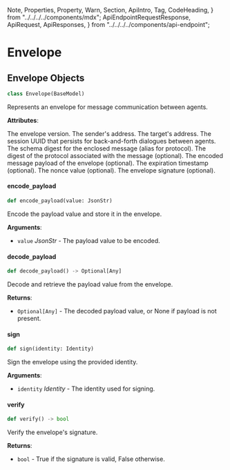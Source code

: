   Note,
  Properties,
  Property,
  Warn,
  Section,
  ApiIntro,
  Tag,
  CodeHeading,
} from "../../../../components/mdx";
  ApiEndpointRequestResponse,
  ApiRequest,
  ApiResponses,
} from "../../../../components/api-endpoint";

# Envelope

## Envelope Objects

```python
class Envelope(BaseModel)
```

Represents an envelope for message communication between agents.

**Attributes**:

<Row>
    <Properties>
      <Property name="version" type="_int_">
                The envelope version. 
      </Property>
      <Property name="sender" type="_str_">
             The sender's address.  
      </Property>
    <Property name="target" type="_str_">
             The target's address.  
      </Property>
      <Property name="session" type="_UUID4_">
             The session UUID that persists for back-and-forth dialogues between agents. 
      </Property>
      <Property name="schema_digest" type="_str_">
             The schema digest for the enclosed message (alias for protocol).  
      </Property>
      <Property name="protocol_digest" type="_Optional[str]_">
             The digest of the protocol associated with the message (optional).  
      </Property>
      <Property name="payload" type="_Optional[str]_">
             The encoded message payload of the envelope (optional).  
      </Property>
      <Property name="expires" type="_Optional[int]_">
             The expiration timestamp (optional).  
      </Property>
      <Property name="nonce" type="_Optional[int]_">
             The nonce value (optional). 
      </Property>
      <Property name="signature" type="_Optional[str]_">
             The envelope signature (optional).
      </Property>
    </Properties>
</Row>

#### encode`_`payload

```python
def encode_payload(value: JsonStr)
```

Encode the payload value and store it in the envelope.

**Arguments**:

- `value` _JsonStr_ - The payload value to be encoded.

#### decode`_`payload

```python
def decode_payload() -> Optional[Any]
```

Decode and retrieve the payload value from the envelope.

**Returns**:

- `Optional[Any]` - The decoded payload value, or None if payload is not present.

#### sign

```python
def sign(identity: Identity)
```

Sign the envelope using the provided identity.

**Arguments**:

- `identity` _Identity_ - The identity used for signing.

#### verify

```python
def verify() -> bool
```

Verify the envelope's signature.

**Returns**:

- `bool` - True if the signature is valid, False otherwise.
